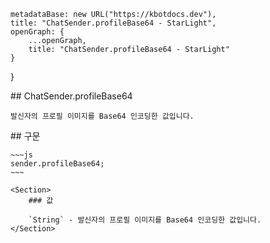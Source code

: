 
    metadataBase: new URL("https://kbotdocs.dev"),
    title: "ChatSender.profileBase64 - StarLight",
    openGraph: {
        ...openGraph,
        title: "ChatSender.profileBase64 - StarLight"
    }
}

<Section>
    ## ChatSender.profileBase64

    발신자의 프로필 이미지를 Base64 인코딩한 값입니다.
</Section>
<Section>
    ## 구문

    ~~~js
    sender.profileBase64;
    ~~~

    <Section>
        ### 값

        `String` - 발신자의 프로필 이미지를 Base64 인코딩한 값입니다.
    </Section>
</Section>